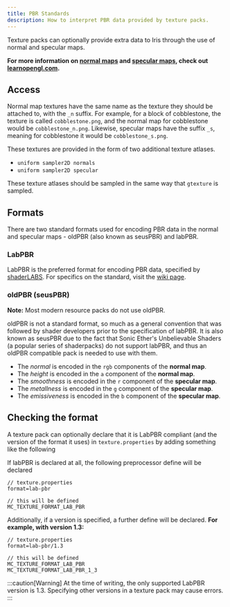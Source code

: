 ```yaml
---
title: PBR Standards
description: How to interpret PBR data provided by texture packs.
---
```


Texture packs can optionally provide extra data to Iris through the use of normal and specular maps.

**For more information on [normal maps](https://learnopengl.com/Advanced-Lighting/Normal-Mapping) and [specular maps](https://learnopengl.com/Lighting/Lighting-maps), check out [learnopengl.com](https://learnopengl.com).**

## Access

Normal map textures have the same name as the texture they should be attached to, with the `_n` suffix. For example, for a block of cobblestone, the texture is called `cobblestone.png`, and the normal map for cobblestone would be `cobblestone_n.png`. Likewise, specular maps have the suffix `_s`, meaning for cobblestone it would be `cobblestone_s.png`.

These textures are provided in the form of two additional texture atlases.
- `uniform sampler2D normals`
- `uniform sampler2D specular`

These texture atlases should be sampled in the same way that `gtexture` is sampled.

## Formats
There are two standard formats used for encoding PBR data in the normal and specular maps - oldPBR (also known as seusPBR) and labPBR.

### LabPBR
LabPBR is the preferred format for encoding PBR data, specified by [shaderLABS](https://shaderlabs.org/). For specifics on the standard, visit the [wiki page](https://shaderlabs.org/wiki/LabPBR_Material_Standard).

### oldPBR (seusPBR)

**Note:** Most modern resource packs do not use oldPBR.

oldPBR is not a standard format, so much as a general convention that was followed by shader developers prior to the specification of labPBR. It is also known as seusPBR due to the fact that Sonic Ether's Unbelievable Shaders (a popular series of shaderpacks) do not support labPBR, and thus an oldPBR compatible pack is needed to use with them.

- The *normal* is encoded in the `rgb` components of the **normal map**.
- The *height* is encoded in the `a` component of the **normal map**.
- The *smoothness* is encoded in the `r` component of the **specular map**.
- The *metallness* is encoded in the `g` component of the **specular map**.
- The *emissiveness* is encoded in the `b` component of the **specular map**.

## Checking the format
A texture pack can optionally declare that it is LabPBR compliant (and the version of the format it uses) in `texture.properties` by adding something like the following


If labPBR is declared at all, the following preprocessor define will be declared
```
// texture.properties
format=lab-pbr
```
```
// this will be defined
MC_TEXTURE_FORMAT_LAB_PBR
```

Additionally, if a version is specified, a further define will be declared. **For example, with version 1.3:**
```
// texture.properties
format=lab-pbr/1.3
```
```
// this will be defined
MC_TEXTURE_FORMAT_LAB_PBR
MC_TEXTURE_FORMAT_LAB_PBR_1_3
```

:::caution[Warning]
At the time of writing, the only supported LabPBR version is 1.3. Specifying other versions in a texture pack may cause errors.
:::
